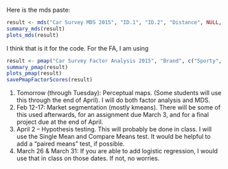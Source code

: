 Here is the mds paste:

```r
result <- mds("Car Survey MDS 2015", "ID.1", "ID.2", "Distance", NULL, "metric", "2", 1.3)
summary_mds(result)
plots_mds(result)
```
I think that is it for the code. For the FA, I am using

```r
result <- pmap("Car Survey Factor Analysis 2015", "Brand", c("Sporty", "Youthful", "Safe", "Good.deal", "Appeals.to.women", "Fuel.Efficient", "Powerful", "Slow", "Expensive", "Appeals.to.Men"), NULL, "2", 2.1, 1.3, 0, c("brand", "attr"))
summary_pmap(result)
plots_pmap(result)
savePmapFactorScores(result)
```




1. Tomorrow (through Tuesday): Perceptual maps. (Some students will use this through the end of April). I will do both factor analysis and MDS.
2. Feb 12-17: Market segmentation (mostly kmeans). There will be some of this used afterwards, for an assignment due March 3, and for a final project due at the end of April.
3. April 2 – Hypothesis testing. This will probably be done in class. I will use the Single Mean and Compare Means test. It would be helpful to add a “paired means” test, if possible.
4. March 26 & March 31: If you are able to add logistic regression, I would use that in class on those dates. If not, no worries.
